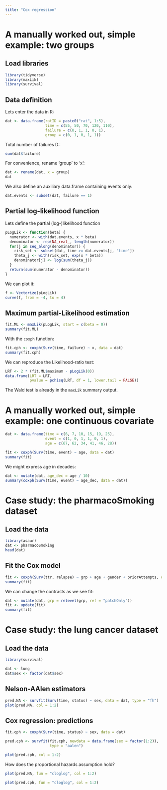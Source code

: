 ```yaml
---
title: "Cox regression"
---
```


# A manually worked out, simple example: two groups

## Load libraries
```r
library(tidyverse)
library(maxLik)
library(survival)
```

## Data definition

Lets enter the data in R:
```r
dat <- data.frame(ratID = paste0("rat", 1:5),
                  time = c(55, 50, 70, 120, 110),
                  failure = c(0, 1, 1, 0, 1),
                  group = c(0, 1, 0, 1, 1))
```

Total number of failures D:
```r
sum(dat$failure)
```

For convenience, rename 'group' to 'x':
```r
dat <- rename(dat, x = group)
dat
```

We also define an auxiliary data.frame containing events only:
```r
dat.events <- subset(dat, failure == 1)
```

## Partial log-likelihood function

Lets define the partial (log-)likelihood function
```r
pLogLik <- function(beta) {
  numerator <- with(dat.events, x * beta)
  denominator <- rep(NA_real_, length(numerator))
  for(j in seq_along(denominator)) {
    risk_set <- subset(dat, time >= dat.events[j, "time"])
    theta_j <- with(risk_set, exp(x * beta))
    denominator[j] <- log(sum(theta_j))
  }
  return(sum(numerator - denominator))
}
```

We can plot it:
```r
f <- Vectorize(pLogLik)
curve(f, from = -4, to = 4)
```

## Maximum partial-Likelihood estimation
```r
fit.ML <- maxLik(pLogLik, start = c(beta = 0))
summary(fit.ML)
```

With the `coxph` function:
```r
fit.cph <- coxph(Surv(time, failure) ~ x, data = dat)
summary(fit.cph)
```

We can reproduce the Likelihood-ratio test:
```r
LRT <- 2 * (fit.ML$maximum - pLogLik(0))
data.frame(LRT = LRT,
           pvalue = pchisq(LRT, df = 1, lower.tail = FALSE))
```

The Wald test is already in the `maxLik` summary output.

# A manually worked out, simple example: one continuous covariate

```r
dat <- data.frame(time = c(6, 7, 10, 15, 19, 25),
                  event = c(1, 0, 1, 1, 0, 1),
                  age = c(67, 62, 34, 41, 46, 28))
```

```r
fit <- coxph(Surv(time, event) ~ age, data = dat)
summary(fit)
```

We might express age in decades:
```r
dat <- mutate(dat, age_dec = age / 10)
summary(coxph(Surv(time, event) ~ age_dec, data = dat))
```

# Case study: the pharmacoSmoking dataset

## Load the data
```r
library(asaur)
dat <- pharmacoSmoking
head(dat)
```

## Fit the Cox model
```r
fit <- coxph(Surv(ttr, relapse) ~ grp + age + gender + priorAttempts, data = dat)
summary(fit)
```

We can change the contrasts as we see fit:
```r
dat <- mutate(dat, grp = relevel(grp, ref = "patchOnly"))
fit <- update(fit)
summary(fit)
```

# Case study: the lung cancer dataset

## Load the data
```r
library(survival)

dat <- lung
dat$sex <- factor(dat$sex)
```

## Nelson-AAlen estimators
```r
pred.NA <- survfit(Surv(time, status) ~ sex, data = dat, type = "fh")
plot(pred.NA, col = 1:2)
```

## Cox regression: predictions
```r
fit.cph <- coxph(Surv(time, status) ~ sex, data = dat)

pred.cph <- survfit(fit.cph, newdata = data.frame(sex = factor(1:2)),
                    type = "aalen")

plot(pred.cph, col = 1:2)
```

How does the proportional hazards assumption hold?
```r
plot(pred.NA, fun = "cloglog", col = 1:2)
```

```r
plot(pred.cph, fun = "cloglog", col = 1:2)
```
